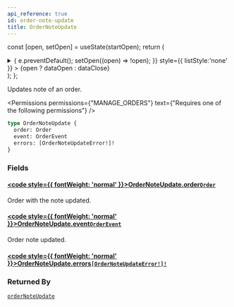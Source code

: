```yaml
---
api_reference: true
id: order-note-update
title: OrderNoteUpdate
---
```






const [open, setOpen] = useState(startOpen);
return (
<details {...(open ? { open: true } : {})} className="details" style={{ border:'none', boxShadow:'none', background:'var(--ifm-background-color)' }}>
<summary
onClick={(e) => {
e.preventDefault();
setOpen((open) => !open);
}}
style={{ listStyle:'none' }} >
{open ? dataOpen : dataClose}
</summary>
{open && children}
</details>
);
};

Updates note of an order.


<Permissions permissions={"MANAGE_ORDERS"} text={"Requires one of the following permissions"} />


```graphql
type OrderNoteUpdate {
  order: Order
  event: OrderEvent
  errors: [OrderNoteUpdateError!]!
}
```

### Fields

#### [<code style={{ fontWeight: 'normal' }}>OrderNoteUpdate.<b>order</b></code>](#)<Bullet />[`Order`](../../../api-reference/orders/objects/order.mdx) <Badge class="badge badge--secondary" text="object"/> <Badge class="badge badge--secondary" text="orders"/>

Order with the note updated.

#### [<code style={{ fontWeight: 'normal' }}>OrderNoteUpdate.<b>event</b></code>](#)<Bullet />[`OrderEvent`](../../../api-reference/orders/objects/order-event.mdx) <Badge class="badge badge--secondary" text="object"/> <Badge class="badge badge--secondary" text="orders"/>

Order note updated.

#### [<code style={{ fontWeight: 'normal' }}>OrderNoteUpdate.<b>errors</b></code>](#)<Bullet />[`[OrderNoteUpdateError!]!`](../../../api-reference/orders/objects/order-note-update-error.mdx) <Badge class="badge badge--secondary" text="non-null"/> <Badge class="badge badge--secondary" text="object"/> <Badge class="badge badge--secondary" text="orders"/>

### Returned By

[`orderNoteUpdate`](../../../api-reference/orders/mutations/order-note-update.mdx) <Badge class="badge badge--secondary" text="mutation"/>


